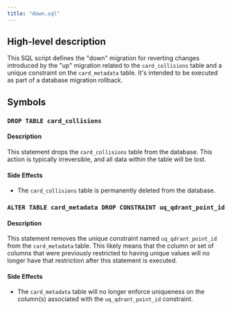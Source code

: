 ```yaml
---
title: "down.sql"
---
```


## High-level description
This SQL script defines the "down" migration for reverting changes introduced by the "up" migration related to the `card_collisions` table and a unique constraint on the `card_metadata` table. It's intended to be executed as part of a database migration rollback.

## Symbols

### `DROP TABLE card_collisions`
#### Description
This statement drops the `card_collisions` table from the database. This action is typically irreversible, and all data within the table will be lost.

#### Side Effects
- The `card_collisions` table is permanently deleted from the database.

### `ALTER TABLE card_metadata DROP CONSTRAINT uq_qdrant_point_id`
#### Description
This statement removes the unique constraint named `uq_qdrant_point_id` from the `card_metadata` table. This likely means that the column or set of columns that were previously restricted to having unique values will no longer have that restriction after this statement is executed.

#### Side Effects
- The `card_metadata` table will no longer enforce uniqueness on the column(s) associated with the `uq_qdrant_point_id` constraint.
